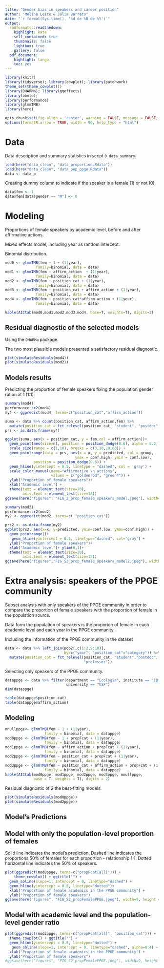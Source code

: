```yaml
---
title: "Gender bias in speakers and career position"
author: "Melina Leite & Júlia Barreto"
date: "`r format(Sys.time(), '%d de %B de %Y')`"
output:
  rmdformats::readthedown:
    highlight: kate
    self_contained: true
    thumbnails: false
    lightbox: true
    gallery: false
  pdf_document:
    highlight: tango
    toc: yes
---
```

```r
library(knitr)
library(tidyverse); library(cowplot); library(patchwork)
theme_set(theme_cowplot())
library(DHARMa); library(ggeffects)
library(bbmle);
library(performance)
library(glmmTMB)
library(here)

opts_chunk$set(fig.align = 'center', warning = FALSE, message = FALSE, error = FALSE, echo=T, cache=F)
options(formatR.arrow = TRUE, width = 90, help_type = "html")
```

# Data

Data description and summary statistics in script `0_data_summary`.

```r
load(here("data_clean", "data_proportion.Rdata"))
load(here("data_clean", "data_pop_ppge.Rdata"))
data <- data_p
```


Creating dummy column to indicate if the speaker is a female (1) or not (0)
```r
data$fem <- 1
data$fem[data$gender == "M"] <- 0 
```


# Modeling

Proportions of female speakers by academic level, before and after affirmative actions.

Mixed effects model, including year as random intercept.

Binomial distribution.

```r
mod0 <- glmmTMB(fem ~ 1 + (1|year), 
              family=binomial, data = data)
mod1 <- glmmTMB(fem ~ affirm_action  + (1|year), 
              family=binomial, data = data)
mod2 <- glmmTMB(fem ~ position_cat + (1|year), 
              family=binomial, data = data)
mod3 <- glmmTMB(fem ~ position_cat + affirm_action + (1|year), 
              family=binomial, data = data)
mod4 <- glmmTMB(fem ~ position_cat*affirm_action + (1|year), 
              family=binomial, data = data)

kable(AICtab(mod0,mod1,mod2,mod3,mod4, base=T, weights=T), digits=2)
```

## Residual diagnostic of the selected models

Using the `DHARMa` package.

The two most plausible models presented a satisfactory residual diagnostic.

```r
plot(simulateResiduals(mod4))
plot(simulateResiduals(mod2))
```

## Models results

Predicting the proportion of female speakers fixing the population gender ration at 1 (1:1).

```r
summary(mod4)
performance::r2(mod4)
my4 <- ggpredict(mod4, terms=c("position_cat","affirm_action"))
```


```r
suma <- data %>% count(position_cat, affirm_action,fem) %>%
  mutate(position_cat = fct_relevel(position_cat, "student", "postdoc", "professor"))
prs <- as.data.frame(my4)

ggplot(suma, aes(x = position_cat, y = fem,col = affirm_action))+
  geom_point(aes(size=n), position = position_dodge(0.6), alpha = 0.2, show_guides = F) +
  scale_size(range = c(1,10), breaks = c(3,10,20,60)) +
  geom_pointrange(data = prs, aes(x = x, y = predicted, col = group,
                                ymax = conf.high, ymin = conf.low), 
             position = position_dodge(0.6)) +
  geom_hline(yintercept = 0.5, linetype = "dashed", col = 'gray') +
  scale_color_manual(name="Affirmative \n actions", 
                     values = c("goldenrod", "green4")) +
  ylab("Proportion of female speakers")+
  xlab("Academic level") +
  theme(text = element_text(size=20),
        axis.text = element_text(size=18))
ggsave(here("figures", "FIG_2_prop_female_speakers_model.jpeg"), width=9, height = 6)  
```

```r
summary(mod2)
performance::r2(mod2)
my2 <- ggpredict(mod2, terms=c( "position_cat"))
```


```r
prs2 <- as.data.frame(my2)
ggplot(prs2, aes(x=x, y=predicted, ymin=conf.low, ymax=conf.high)) +
  geom_pointrange()+
   geom_hline(yintercept = 0.5, linetype="dashed", col='gray') +
  ylab("Proportion of female speakers")+
  xlab("Academic level")+ ylim(0,1)+
  theme(text = element_text(size=20),
        axis.text = element_text(size=18))
ggsave(here("figures","FIG_S3_prop_female_speakers_model2.jpeg"), width=9, height = 6)  
```

# Extra analysis: speakers of the PPGE community

Subset analysis with only speakers of the PPGE community in order to compare the proportion of female speakers with the proportion of female in the population source.

Data form the population of speakers is the proporion of female in each academic level and each year in the PPGE community.

Including the information of the PPGE community in the dataset
```r
data <- data %>% left_join(pop2[,c(1:2,9:10)], 
                           by=c("year", "position_cat"="category")) %>%
  mutate(position_cat = fct_relevel(position_cat, "student","postdoc",
                                    "professor"))
```

Selecting only speakers of the PPGE community.
```r
datappge <- data %>% filter(department == "Ecologia", institute == "IB",
                            university == "USP")
dim(datappge)
```

```r
table(datappge$position_cat)
table(datappge$affirm_action)
```



## Modeling

```r
mnullppge<- glmmTMB(fem ~ 1 + (1|year), 
                  family = binomial, data = datappge)
mod0ppge <- glmmTMB(fem ~ 1 + propFcat + (1|year), 
                  family = binomial, data = datappge)
mod1ppge <- glmmTMB(fem ~ affirm_action + propFcat + (1|year), 
                  family = binomial, data = datappge)
mod2ppge <- glmmTMB(fem ~ position_cat + propFcat + (1|year), 
                  family = binomial, data = datappge)
mod3ppge <- glmmTMB(fem ~ position_cat + affirm_action + propFcat + (1|year), 
                  family = binomial, data = datappge)
kable(AICtab(mod0ppge, mod1ppge, mod2ppge, mod3ppge, mnullppge,
             base = T, weights = T), digits = 2)
```



Residual diagnostic of 2 the best-fitting models.

```r
plot(simulateResiduals(mod0ppge))
plot(simulateResiduals(mod2ppge))
```


## Model's Predictions

## Model with only the population-level proportion of females

Solid line indicates the model's prediction.
Dashed line indicates the proportions 50% of females for each proportion - relationship 1:1. 
Dotted horizontal line indicates the 50% of speakers.

```r
plot(ggpredict(mod0ppge, terms=c("propFcat[all]"))) +
    theme_cowplot() + ggtitle("") +
  geom_abline(slope=1, intercept = 0, linetype="dashed") +
  geom_hline(yintercept = 0.5, linetype="dotted")+
  xlab("Proportion of female academics in the PPGE community") +
  ylab("Proportion of female speakers")
ggsave(here("figures", "FIG_S2_propFemalePPGE.jpeg"), width=9, height = 6)
```

## Model with academic level and the population-level gender ratio

```r
plot(ggpredict(mod2ppge, terms=c("propFcat[all]", "position_cat"))) +
  theme_cowplot() + ggtitle("") +
  geom_hline(yintercept = 0.5, linetype="dotted") +
   geom_abline(slope=1, intercept = 0, linetype="dashed", alpha=0.4) +
  xlab("Proportion of female academics in the PPGE community") +
  ylab("Proportion of female speakers")
#ggsave(here("figures", "FIG_S2_propFemalePPGE.jpeg"), width=9, height = 6)
```

